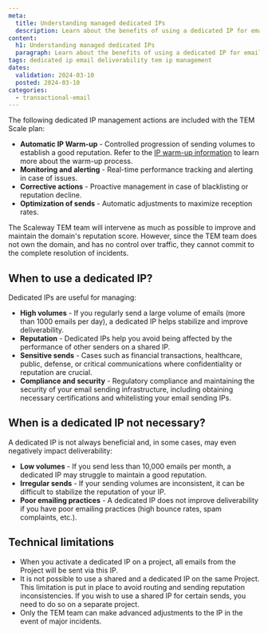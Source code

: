 ```yaml
---
meta:
  title: Understanding managed dedicated IPs
  description: Learn about the benefits of using a dedicated IP for email sending, how TEM-managed dedicated IPs work, and when to use them.
content:
  h1: Understanding managed dedicated IPs
  paragraph: Learn about the benefits of using a dedicated IP for email sending, how TEM-managed dedicated IPs work, and when to use them.
tags: dedicated ip email deliverability tem ip management
dates:
  validation: 2024-03-10
  posted: 2024-03-10
categories:
  - transactional-email
---
```


<Macro id="dedicated-ip" />

The following dedicated IP management actions are included with the TEM Scale plan:
- **Automatic IP Warm-up** - Controlled progression of sending volumes to establish a good reputation.
    <Message type="tip">
      Refer to the [IP warm-up information](/transactional-email/concepts#ip-warm-up) to learn more about the warm-up process.
    </Message>
- **Monitoring and alerting** - Real-time performance tracking and alerting in case of issues.
- **Corrective actions** - Proactive management in case of blacklisting or reputation decline.
- **Optimization of sends** - Automatic adjustments to maximize reception rates.

<Message type="important">
  The Scaleway TEM team will intervene as much as possible to improve and maintain the domain's reputation score. However, since the TEM team does not own the domain, and has no control over traffic, they cannot commit to the complete resolution of incidents.
</Message>

## When to use a dedicated IP?

Dedicated IPs are useful for managing:

- **High volumes** - If you regularly send a large volume of emails (more than 1000 emails per day), a dedicated IP helps stabilize and improve deliverability.
- **Reputation** - Dedicated IPs help you avoid being affected by the performance of other senders on a shared IP.
- **Sensitive sends** - Cases such as financial transactions, healthcare, public, defense, or critical communications where confidentiality or reputation are crucial.
- **Compliance and security** - Regulatory compliance and maintaining the security of your email sending infrastructure, including obtaining necessary certifications and whitelisting your email sending IPs.

## When is a dedicated IP not necessary?

A dedicated IP is not always beneficial and, in some cases, may even negatively impact deliverability:

- **Low volumes** - If you send less than 10,000 emails per month, a dedicated IP may struggle to maintain a good reputation.
- **Irregular sends** - If your sending volumes are inconsistent, it can be difficult to stabilize the reputation of your IP.
- **Poor emailing practices** - A dedicated IP does not improve deliverability if you have poor emailing practices (high bounce rates, spam complaints, etc.).

## Technical limitations

- When you activate a dedicated IP on a project, all emails from the Project will be sent via this IP.
- It is not possible to use a shared and a dedicated IP on the same Project. This limitation is put in place to avoid routing and sending reputation inconsistencies. If you wish to use a shared IP for certain sends, you need to do so on a separate project.
- Only the TEM team can make advanced adjustments to the IP in the event of major incidents.